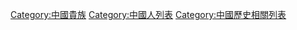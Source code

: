 [[Category:中國貴族|Category:中國貴族]]
[[Category:中國人列表|Category:中國人列表]]
[[Category:中國歷史相關列表|Category:中國歷史相關列表]]